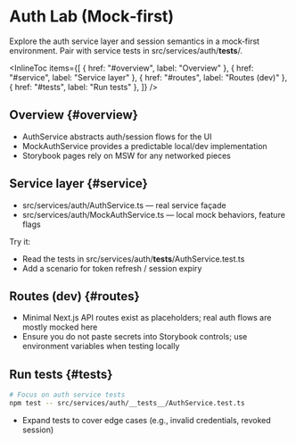 
# Auth Lab (Mock‑first)

<Meta title="Labs/Auth Lab" />

Explore the auth service layer and session semantics in a mock‑first environment. Pair with service tests in src/services/auth/__tests__/.

<InlineToc
  items={[
    { href: "#overview", label: "Overview" },
    { href: "#service", label: "Service layer" },
    { href: "#routes", label: "Routes (dev)" },
    { href: "#tests", label: "Run tests" },
  ]}
/>

## Overview {#overview}

- AuthService abstracts auth/session flows for the UI
- MockAuthService provides a predictable local/dev implementation
- Storybook pages rely on MSW for any networked pieces

## Service layer {#service}

- src/services/auth/AuthService.ts — real service façade
- src/services/auth/MockAuthService.ts — local mock behaviors, feature flags

Try it:
- Read the tests in src/services/auth/__tests__/AuthService.test.ts
- Add a scenario for token refresh / session expiry

## Routes (dev) {#routes}

- Minimal Next.js API routes exist as placeholders; real auth flows are mostly mocked here
- Ensure you do not paste secrets into Storybook controls; use environment variables when testing locally

## Run tests {#tests}

```bash
# Focus on auth service tests
npm test -- src/services/auth/__tests__/AuthService.test.ts
```

- Expand tests to cover edge cases (e.g., invalid credentials, revoked session)

<LastUpdated file="src/stories/Labs/AuthLab.docs.mdx" />

